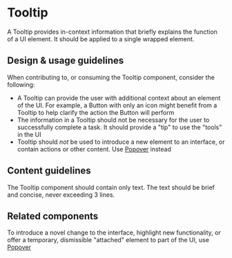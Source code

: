 
# Tooltip

<Meta title="Components/Overlays/Tooltip" />

A Tooltip provides in-context information that briefly explains the function of
a UI element. It should be applied to a single wrapped element.

## Design & usage guidelines

When contributing to, or consuming the Tooltip component, consider the
following:

- A Tooltip can provide the user with additional context about an element of the
  UI. For example, a Button with only an icon might benefit from a Tooltip to
  help clarify the action the Button will perform
- The information in a Tooltip should not be necessary for the user to
  successfully complete a task. It should provide a "tip" to use the "tools" in
  the UI
- Tooltip should _not_ be used to introduce a new element to an interface, or
  contain actions or other content. Use
  [Popover](../?path=/docs/components-overlays-popover--popover) instead

## Content guidelines

The Tooltip component should contain only text. The text should be brief and
concise, never exceeding 3 lines.

## Related components

To introduce a novel change to the interface, highlight new functionality, or
offer a temporary, dismissible "attached" element to part of the UI, use
[Popover](../?path=/docs/components-overlays-popover--popover)
